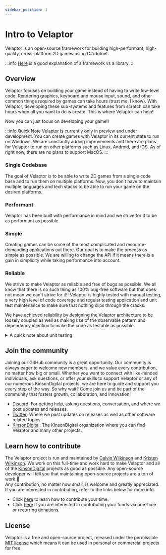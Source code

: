 ```yaml
---
sidebar_position: 1
---
```


# Intro to Velaptor

Velaptor is an open-source framework for building high-performant, high-quality, cross-platform 2D games using C#/dotnet.

:::info
[Here](https://www.freecodecamp.org/news/the-difference-between-a-framework-and-a-library-bd133054023f/) is a good explanation of a framework vs a library.
:::

## Overview

Velaptor focuses on building your game instead of having to write low-level code. Rendering graphics,
keyboard and mouse input, sound, and other common things required by games can take hours
(trust me, I know). With Velaptor, developing these sub-systems and features from scratch can take
hours when all you want to do is create.  This is where Velaptor can help!!

Now you can just focus on developing your game!!

:::info Quick Note
Velaptor is currently only in preview and under development.  You can create games with Velaptor in
its current state to run on Windows.  We are constantly adding improvements and there are plans for Velaptor to run on other platforms such as
Linux, Android, and iOS. As of right now, there are no plans to support MacOS.
:::

### Single Codebase

The goal of Velaptor is to be able to write 2D games from a single code base and to run them on multiple platforms.
Now, you don't have to maintain multiple languages and tech stacks to be able to run your game on the desired platforms.

### Performant

Velaptor has been built with performance in mind and we strive for it to be as performant as possible.

### Simple

Creating games can be some of the most complicated and resource-demanding applications out there.
Our goal is to make the process as simple as possible.  We are willing to change the API if it
means there is a gain in simplicity while taking performance into account.

### Reliable

We strive to make Velaptor as reliable and free of bugs as possible.  We all know that there is no such thing as
100% bug-free software but that does not mean we can't strive for it!!
Velaptor is highly tested with manual testing, a very high level of code coverage and regular testing application and
unit test maintenance to make sure that nothing slips through the cracks.

We have achieved reliability by designing the Velaptor architecture to be loosely coupled as well as making use
of the observable pattern and dependency injection to make the code as testable as possible.

<details><summary>A quick note about unit testing</summary>

Unit tests are not the end-all-be-all solution for reliable bug-free software.  We do not strive to have
100% code coverage for the goal of having 100% code coverage.  There are areas of Velaptor that _**CANNOT**_ be tested
due to some of the low-level interactions with systems and libraries such as [OpenGL](https://www.opengl.org/), sound,
[FreeType](https://freetype.org/), and other low-level interactions.  These pieces are abstracted away to achieve high testability
on the Velaptor side.

This is one reason why we do lots of manual testing to cover the areas that unit tests cannot.
</details>

## Join the community

Joining our GitHub community is a great opportunity. Our community is always eager to welcome
new members, and we value every contribution, no matter how big or small.
Whether you want to connect with like-minded individuals, ask questions, or offer your skills to
support Velaptor or any of our numerous KinsonDigital projects, we are here to guide and support
you every step of the way. So why wait? Come join us and be part of the community that
fosters growth, collaboration, and innovation!

- [Discord](https://discord.gg/qewu6fNgv7): For getting help, asking questions, conversation, and where we post updates and releases.
- [Twitter](https://twitter.com/KDCoder): Where we post updates on releases as well as other software related topics.
- [KinsonDigital](https://github.com/kinsondigital): The KinsonDigital organization where you can find Velaptor and many other projects.

## Learn how to contribute

The Velaptor project is run and maintained by [Calvin Wilkinson](https://twitter.com/KDCoder) and [Kristen Wilkinson](https://twitter.com/kswilky).
We work on this full-time and work hard to make Velaptor and all of the [KinsonDigital](https://github.com/KinsonDigital) projects
as good as possible.  Any open-source developer will tell you that maintaining open-source projects are a ton of work.🥱  
Any contribution, no matter how small, is welcome and greatly appreciated.  If you are interested in contributing, refer to
the links below for more info.
- Click [here](https://github.com/KinsonDigital/.github/blob/master/docs/CONTRIBUTING.md) to learn how to contribute your time.
- Click [here](https://github.com/sponsors/KinsonDigital) if you are interested in contributing your funds via one-time or recurring donations.

## License

Velaptor is a free and open-source project, released under the permissible [MIT license](https://github.com/KinsonDigital/Velaptor/blob/release/v1.0.0/LICENSE.md)
which means it can be used in personal or commercial projects for free.
